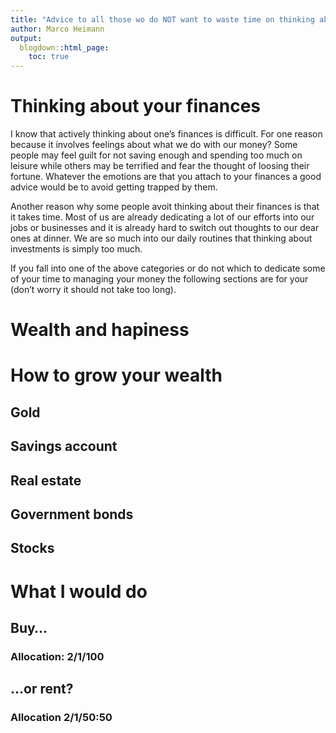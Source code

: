 ```yaml
---
title: "Advice to all those wo do NOT want to waste time on thinking about their money"
author: Marco Heimann
output: 
  blogdown::html_page:
    toc: true
---
```


# Thinking about your finances
I know that actively thinking about one's finances is difficult. For one reason because it involves feelings about what we do with our money? Some people may feel guilt for not saving enough and spending too much on leisure while others may be terrified and fear the thought of loosing their fortune. Whatever the emotions are that you attach to your finances a good advice would be to avoid getting trapped by them.

Another reason why some people avoit thinking about their finances is that it takes time. Most of us are already dedicating a lot of our efforts into our jobs or businesses and it is already hard to switch out thoughts to our dear ones at dinner. We are so much into our daily routines that thinking about investments is simply too much.

If you fall into one of the above categories or do not which to dedicate some of your time to managing your money the following sections are for your (don't worry it should not take too long).

# Wealth and hapiness
# How to grow your wealth
## Gold
## Savings account
## Real estate
## Government bonds
## Stocks

# What I would do
## Buy...
### Allocation: 2/1/100
## ...or rent?
### Allocation 2/1/50:50
